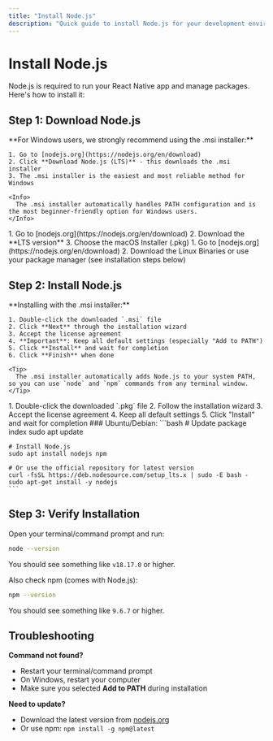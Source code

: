 ```yaml
---
title: "Install Node.js"
description: "Quick guide to install Node.js for your development environment"
---
```


# Install Node.js

Node.js is required to run your React Native app and manage packages. Here's how to install it:

## Step 1: Download Node.js

<Tabs>
  <Tab title="Windows (Recommended)">
    **For Windows users, we strongly recommend using the .msi installer:**

    1. Go to [nodejs.org](https://nodejs.org/en/download)
    2. Click **Download Node.js (LTS)** - this downloads the .msi installer
    3. The .msi installer is the easiest and most reliable method for Windows

    <Info>
      The .msi installer automatically handles PATH configuration and is the most beginner-friendly option for Windows users.
    </Info>
  </Tab>
  
  <Tab title="macOS">
    1. Go to [nodejs.org](https://nodejs.org/en/download)
    2. Download the **LTS version** 
    3. Choose the macOS Installer (.pkg)
  </Tab>
  
  <Tab title="Linux">
    1. Go to [nodejs.org](https://nodejs.org/en/download)
    2. Download the Linux Binaries or use your package manager (see installation steps below)
  </Tab>
</Tabs>

## Step 2: Install Node.js

<Tabs>
  <Tab title="Windows">
    **Installing with the .msi installer:**
    
    1. Double-click the downloaded `.msi` file
    2. Click **Next** through the installation wizard
    3. Accept the license agreement
    4. **Important**: Keep all default settings (especially "Add to PATH")
    5. Click **Install** and wait for completion
    6. Click **Finish** when done

    <Tip>
      The .msi installer automatically adds Node.js to your system PATH, so you can use `node` and `npm` commands from any terminal window.
    </Tip>
  </Tab>
  
  <Tab title="macOS">
    1. Double-click the downloaded `.pkg` file
    2. Follow the installation wizard
    3. Accept the license agreement
    4. Keep all default settings
    5. Click "Install" and wait for completion
  </Tab>
  
  <Tab title="Linux">
    ### Ubuntu/Debian:
    ```bash
    # Update package index
    sudo apt update

    # Install Node.js
    sudo apt install nodejs npm

    # Or use the official repository for latest version
    curl -fsSL https://deb.nodesource.com/setup_lts.x | sudo -E bash -
    sudo apt-get install -y nodejs
    ```
  </Tab>
</Tabs>

## Step 3: Verify Installation

Open your terminal/command prompt and run:

```bash
node --version
```

You should see something like `v18.17.0` or higher.

Also check npm (comes with Node.js):

```bash
npm --version
```

You should see something like `9.6.7` or higher.

## Troubleshooting

**Command not found?**
- Restart your terminal/command prompt
- On Windows, restart your computer
- Make sure you selected **Add to PATH** during installation

**Need to update?**
- Download the latest version from [nodejs.org](https://nodejs.org)
- Or use npm: `npm install -g npm@latest`